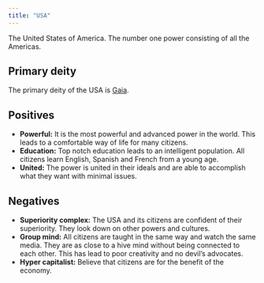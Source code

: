 ```yaml
---
title: "USA"
---
```


The United States of America. The number one power consisting of all the Americas.

## Primary deity

The primary deity of the USA is [Gaia](/gaia.qmd).

## Positives

- __Powerful:__ It is the most powerful and advanced power in the world. This leads to a comfortable way of life for many citizens.
- __Education:__ Top notch education leads to an intelligent population. All citizens learn English, Spanish and French from a young age.
- __United:__ The power is united in their ideals and are able to accomplish what they want with minimal issues.

## Negatives

- __Superiority complex:__ The USA and its citizens are confident of their superiority. They look down on other powers and cultures.
- __Group mind:__ All citizens are taught in the same way and watch the same media. They are as close to a hive mind without being connected to each other. This has lead to poor creativity and no devil's advocates.
- __Hyper capitalist:__ Believe that citizens are for the benefit of the economy.